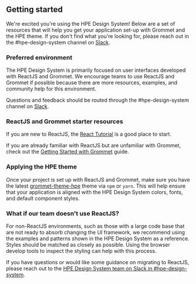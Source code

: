## Getting started

We're excited you're using the HPE Design System! Below are a set of resources that will help you get your application set-up with Grommet and the HPE theme. If you don't find what you're looking for, please reach out in the #hpe-design-system channel on [Slack](https://grommet.slack.com).

### Preferred environment

The HPE Design System is primarily focused on user interfaces developed with ReactJS and Grommet. We encourage teams to use ReactJS and Grommet if possible because there are more resources, examples, and community help for this environment.

Questions and feedback should be routed through the #hpe-design-system channel on [Slack](https://grommet.slack.com).

### ReactJS and Grommet starter resources

If you are new to ReactJS, the [React Tutorial](https://reactjs.org/tutorial/tutorial.html) is a good place to start.

If you are already familiar with ReactJS but are unfamiliar with Grommet, check out the [Getting Started with Grommet](https://v2.grommet.io/starter) guide.

### Applying the HPE theme

Once your project is set up with ReactJS and Grommet, make sure you have the latest [grommet-theme-hpe](https://github.com/grommet/grommet-theme-hpe) theme via `npm` or `yarn`. This will help ensure that your application is aligned with the HPE Design System colors, fonts, and default component styles.

### What if our team doesn't use ReactJS?

For non-ReactJS environments, such as those with a large code base that are not ready to absorb changing the UI framework, we recommend using the examples and patterns shown in the HPE Design System as a reference. Styles should be matched as closely as possible. Using the browser develop tools to inspect the styling can help with this process.

If you have questions or would like some guidance on migrating to ReactJS, please reach out to the [HPE Design System team on Slack in #hpe-design-system](https://grommet.slack.com).
